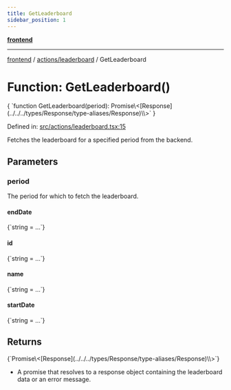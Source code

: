 ```yaml
---
title: GetLeaderboard
sidebar_position: 1
---
```



[**frontend**](../../..)

***

[frontend](../../..) / [actions/leaderboard](..) / GetLeaderboard

# Function: GetLeaderboard()

<CodeBlock language="ts">
{ `function GetLeaderboard(period): Promise\<[Response](../../../types/Response/type-aliases/Response)\<object[]\>\>` }
</CodeBlock>

Defined in: [src/actions/leaderboard.tsx:15](https://github.com/svsticky/CommitteeClash/blob/e5fd1c9fb89fe447a4c38e43ebba51eb1e51230c/frontend/src/actions/leaderboard.tsx#L15)

Fetches the leaderboard for a specified period from the backend.

## Parameters

### period

The period for which to fetch the leaderboard.

#### endDate
<CodeBlock language="ts">
{`string = ...`}
</CodeBlock>

#### id
<CodeBlock language="ts">
{`string = ...`}
</CodeBlock>

#### name
<CodeBlock language="ts">
{`string = ...`}
</CodeBlock>

#### startDate
<CodeBlock language="ts">
{`string = ...`}
</CodeBlock>

## Returns
<CodeBlock language="ts">
{`Promise\<[Response](../../../types/Response/type-aliases/Response)\<object[]\>\>`}
</CodeBlock>

- A promise that resolves to a response object containing the leaderboard data or an error message.
